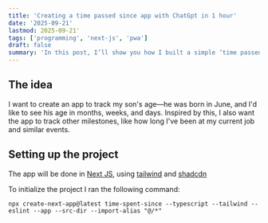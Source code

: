 ```yaml
---
title: 'Creating a time passed since app with ChatGpt in 1 hour'
date: '2025-09-21'
lastmod: 2025-09-21'
tags: ['programming', 'next-js', 'pwa']
draft: false
summary: 'In this post, I’ll show you how I built a simple ‘time passed since’ app in just one hour with the help of ChatGPT — from idea to working prototype.'
---
```


## The idea

I want to create an app to track my son's age—he was born in June, and I'd like to see his age in months, weeks, and days. Inspired by this, I also want the app to track other milestones, like how long I've been at my current job and similar events.

## Setting up the project

The app will be done in [Next JS](https://nextjs.org/), using [tailwind](https://tailwindcss.com/) and [shadcdn](https://ui.shadcn.com/)

To initialize the project I ran the following command:

```
npx create-next-app@latest time-spent-since --typescript --tailwind --eslint --app --src-dir --import-alias "@/*"
```
